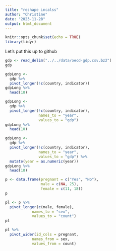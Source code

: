 ```yaml
---
title: "reshape incalss"
author: "Christine"
date: "2023-11-28"
output: html_document
---
```


```r
knitr::opts_chunk$set(echo = TRUE)
library(tidyr)
```

Let's put this up to github

```r
gdp <- read_delim("../../data/oecd-gdp.csv.bz2")
gdp
```

```r
gdpLong <- 
  gdp %>% 
  pivot_longer(!c(country, indicator))
gdpLong %>% 
  head(10)
```

```r
gdpLong <- 
  gdp %>% 
  pivot_longer(!c(country, indicator),
               names_to = "year",
               values_to = "gdp")
gdpLong %>% 
  head(10)
```

```r
gdpLong <- 
  gdp %>% 
  pivot_longer(!c(country, indicator),
               names_to = "year",
               values_to = "gdp") %>% 
  mutate(year = as.numeric(year))
gdpLong %>% 
  head(10)
```

```r
p <- data.frame(pregnant = c("Yes", "No"),
            	male = c(NA, 25),
            	female = c(11, 18))
p
```

```r
pl <- p %>%
  pivot_longer(c(male, female),
           	names_to = "sex",
           	values_to = "count")
pl
```

```r
pl %>%
  pivot_wider(id_cols = pregnant,
          	names_from = sex,
          	values_from = count)
```

